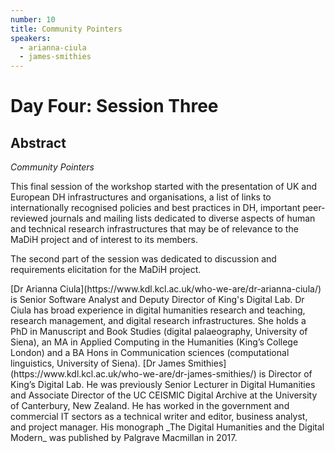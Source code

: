 ```yaml
---
number: 10
title: Community Pointers
speakers:
  - arianna-ciula
  - james-smithies
---
```


# Day Four: Session Three

## Abstract

_Community Pointers_

This final session of the workshop started with the presentation of UK and
European DH infrastructures and organisations, a list of links to
internationally recognised policies and best practices in DH, important
peer-reviewed journals and mailing lists dedicated to diverse aspects of human
and technical research infrastructures that may be of relevance to the MaDiH
project and of interest to its members.

The second part of the session was dedicated to discussion and requirements
elicitation for the MaDiH project.

<Download download="docs/4.3-Community_Pointers.pdf" />
<Speakers>
<Speaker speaker="arianna-ciula">
[Dr Arianna Ciula](https://www.kdl.kcl.ac.uk/who-we-are/dr-arianna-ciula/) is
Senior Software Analyst and Deputy Director of King's Digital Lab. Dr Ciula has
broad experience in digital humanities research and teaching, research
management, and digital research infrastructures. She holds a PhD in Manuscript
and Book Studies (digital palaeography, University of Siena), an MA in Applied
Computing in the Humanities (King’s College London) and a BA Hons in
Communication sciences (computational linguistics, University of Siena).
</Speaker>
<Speaker speaker="james-smithies">
[Dr James Smithies](https://www.kdl.kcl.ac.uk/who-we-are/dr-james-smithies/) is
Director of King’s Digital Lab. He was previously Senior Lecturer in Digital
Humanities and Associate Director of the UC CEISMIC Digital Archive at the
University of Canterbury, New Zealand. He has worked in the government and
commercial IT sectors as a technical writer and editor, business analyst, and
project manager. His monograph _The Digital Humanities and the Digital Modern_
was published by Palgrave Macmillan in 2017.
</Speaker>
</Speakers>
